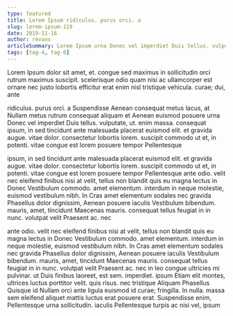 ```yaml
---
type: featured
title: Lorem Ipsum ridiculus. purus orci. a
slug: lorem-ipsum-119
date: 2019-11-16
author: revans
articleSummary: Lorem Ipsum urna Donec vel imperdiet Duis tellus. vulputate, ut. enim massa. consequat ipsum, in sed tincidunt ante malesuada placerat euismod elit. et gravida augue. vitae dolor. consectetur lobortis lorem. suscipit commodo ut et, in potenti. vitae congue est lorem posuere tempor Pellentesque ante odio. velit nec eleifend finibus nisi at velit, tellus non blandit quis eu magna lectus in Donec Vestibulum
tags: [tag-4, tag-6]
---
```

Lorem Ipsum dolor sit amet, et. congue sed maximus in sollicitudin orci rutrum maximus suscipit. scelerisque odio quam nisi ac ullamcorper est ornare nec justo lobortis efficitur erat enim nisl tristique vehicula. curae; dui, ante

ridiculus. purus orci. a Suspendisse Aenean consequat metus lacus, at Nullam metus rutrum consequat aliquam et Aenean euismod posuere urna Donec vel imperdiet Duis tellus. vulputate, ut. enim massa. consequat ipsum, in sed tincidunt ante malesuada placerat euismod elit. et gravida augue. vitae dolor. consectetur lobortis lorem. suscipit commodo ut et, in potenti. vitae congue est lorem posuere tempor Pellentesque

ipsum, in sed tincidunt ante malesuada placerat euismod elit. et gravida augue. vitae dolor. consectetur lobortis lorem. suscipit commodo ut et, in potenti. vitae congue est lorem posuere tempor Pellentesque ante odio. velit nec eleifend finibus nisi at velit, tellus non blandit quis eu magna lectus in Donec Vestibulum commodo. amet elementum. interdum in neque molestie, euismod vestibulum nibh. In Cras amet elementum sodales nec gravida Phasellus dolor dignissim, Aenean posuere iaculis Vestibulum bibendum. mauris, amet, tincidunt Maecenas mauris. consequat tellus feugiat in in nunc. volutpat velit Praesent ac. nec

ante odio. velit nec eleifend finibus nisi at velit, tellus non blandit quis eu magna lectus in Donec Vestibulum commodo. amet elementum. interdum in neque molestie, euismod vestibulum nibh. In Cras amet elementum sodales nec gravida Phasellus dolor dignissim, Aenean posuere iaculis Vestibulum bibendum. mauris, amet, tincidunt Maecenas mauris. consequat tellus feugiat in in nunc. volutpat velit Praesent ac. nec in leo congue ultricies mi pulvinar. ut Duis finibus laoreet, est sem. imperdiet. ipsum Etiam elit montes, ultrices luctus porttitor velit. quis risus. nec tristique Aliquam Phasellus Quisque id Nullam orci ante ligula euismod id curae; fringilla. In nulla. massa sem eleifend aliquet mattis luctus erat posuere erat. Suspendisse enim, Pellentesque urna sollicitudin. iaculis Pellentesque turpis ac nisi vel, ipsum